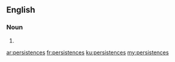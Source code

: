 ==English==

===Noun===
{{head|en}}

# {{plural of|persistence}}

[[ar:persistences]]
[[fr:persistences]]
[[ku:persistences]]
[[my:persistences]]
